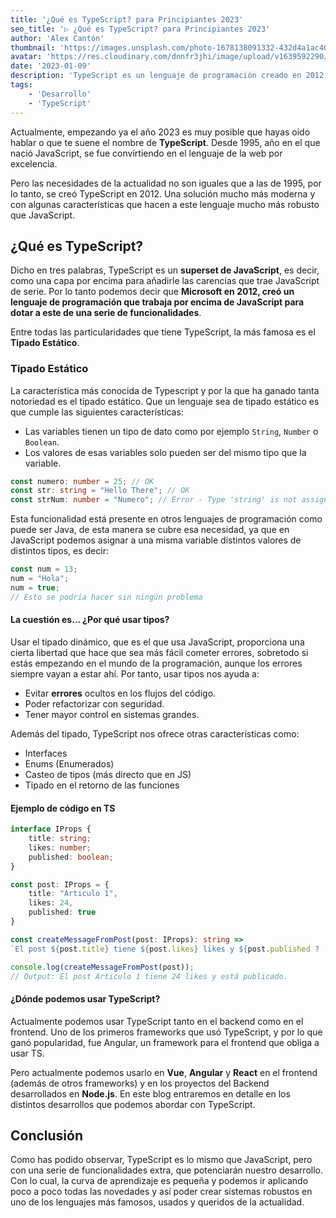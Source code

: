 ```yaml
---
title: '¿Qué es TypeScript? para Principiantes 2023'
seo_title: '▷ ¿Qué es TypeScript? para Principiantes 2023'
author: 'Alex Cantón'
thumbnail: 'https://images.unsplash.com/photo-1678138091332-432d4a1ac407?q=80&w=3270&auto=format&fit=crop&ixlib=rb-4.1.0&ixid=M3wxMjA3fDB8MHxwaG90by1wYWdlfHx8fGVufDB8fHx8fA%3D%3D'
avatar: 'https://res.cloudinary.com/dnnfr3jhi/image/upload/v1639592290/Blog/alex_r0u07u.webp'
date: '2023-01-09'
description: 'TypeScript es un lenguaje de programación creado en 2012 de la mano de Microsoft, muy potente que añade funcionalidades a JavaScript, haciendo desarrollos mas seguros y robustos.'
tags:
    - 'Desarrollo'
    - 'TypeScript'
---
```


Actualmente, empezando ya el año 2023 es muy posible que hayas oido hablar o que te suene el nombre de **TypeScript**. Desde 1995, año en el que nació JavaScript, se fue convirtiendo en el lenguaje de la web por excelencia.

Pero las necesidades de la actualidad no son iguales que a las de 1995, por lo tanto, se creó TypeScript en 2012. Una solución mucho más moderna y con algunas características que hacen a este lenguaje mucho más robusto que JavaScript.

## ¿Qué es TypeScript?

Dicho en tres palabras, TypeScript es un **superset de JavaScript**, es decir, como una capa por encima para añadirle las carencias que trae JavaScript de serie. Por lo tanto podemos decir que **Microsoft en 2012, creó un lenguaje de programación que trabaja por encima de JavaScript para dotar a este de una serie de funcionalidades**.

Entre todas las particularidades que tiene TypeScript, la más famosa es el **Tipado Estático**.

### Tipado Estático

La característica más conocida de Typescript y por la que ha ganado tanta notoriedad es el tipado estático. Que un lenguaje sea de tipado estático es que cumple las siguientes características:

- Las variables tienen un tipo de dato como por ejemplo `String`, `Number` o `Boolean`.
- Los valores de esas variables solo pueden ser del mismo tipo que la variable.

```ts
const numero: number = 25; // OK
const str: string = "Hello There"; // OK
const strNum: number = "Numero"; // Error - Type 'string' is not assignable to type 'number'.
```

Esta funcionalidad está presente en otros lenguajes de programación como puede ser Java, de esta manera se cubre esa necesidad, ya que en JavaScript podemos asignar a una misma variable distintos valores de distintos tipos, es decir:

```js
const num = 13;
num = "Hola";
num = true;
// Esto se podría hacer sin ningún problema
```

#### La cuestión es... ¿Por qué usar tipos?

Usar el tipado dinámico, que es el que usa JavaScript, proporciona una cierta libertad que hace que sea más fácil cometer errores, sobretodo si estás empezando en el mundo de la programación, aunque los errores siempre vayan a estar ahí. Por tanto, usar tipos nos ayuda a:

- Evitar **errores** ocultos en los flujos del código.
- Poder refactorizar con seguridad.
- Tener mayor control en sistemas grandes.

Además del tipado, TypeScript nos ofrece otras características como:

- Interfaces
- Enums (Enumerados)
- Casteo de tipos (más directo que en JS)
- Tipado en el retorno de las funciones

#### Ejemplo de código en TS

```ts
interface IProps {
    title: string;
    likes: number;
    published: boolean;
}

const post: IProps = {
    title: "Articulo 1",
    likes: 24,
    published: true
}

const createMessageFromPost(post: IProps): string => 
`El post ${post.title} tiene ${post.likes} likes y ${post.published ? 'está publicado' : 'no está publicado'}.`

console.log(createMessageFromPost(post));
// Output: El post Articulo 1 tiene 24 likes y está publicado.
```

#### ¿Dónde podemos usar TypeScript?

Actualmente podemos usar TypeScript tanto en el backend como en el frontend. Uno de los primeros frameworks que usó TypeScript, y por lo que ganó popularidad, fue Angular, un framework para el frontend que obliga a usar TS.

Pero actualmente podemos usarlo en **Vue**, **Angular** y **React** en el frontend (además de otros frameworks) y en los proyectos del Backend desarrollados en **Node.js**. En este blog entraremos en detalle en los distintos desarrollos que podemos abordar con TypeScript.

## Conclusión

Como has podido observar, TypeScript es lo mismo que JavaScript, pero con una serie de funcionalidades extra, que potenciarán nuestro desarrollo. Con lo cual, la curva de aprendizaje es pequeña y podemos ir aplicando poco a poco todas las novedades y así poder crear sistemas robustos en uno de los lenguajes más famosos, usados y queridos de la actualidad.